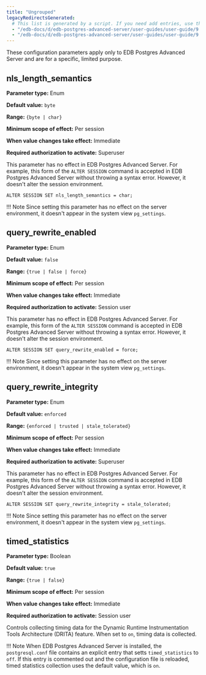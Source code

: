 ```yaml
---
title: "Ungrouped"
legacyRedirectsGenerated:
  # This list is generated by a script. If you need add entries, use the `legacyRedirects` key.
  - "/edb-docs/d/edb-postgres-advanced-server/user-guides/user-guide/9.6/EDB_Postgres_Advanced_Server_Guide.1.19.html"
  - "/edb-docs/d/edb-postgres-advanced-server/user-guides/user-guide/9.5/EDB_Postgres_Enterprise_Guide.1.019.html"
---
```


<div id="ungrouped" class="registered_link"></div>

These configuration parameters apply only to EDB Postgres Advanced Server and are for a specific, limited purpose.

## nls_length_semantics

**Parameter type:** Enum

**Default value:** `byte`

**Range:** `{byte | char}`

**Minimum scope of effect:** Per session

**When value changes take effect:** Immediate

**Required authorization to activate:** Superuser

This parameter has no effect in EDB Postgres Advanced Server. For example, this form of the `ALTER SESSION` command is accepted in EDB Postgres Advanced Server without throwing a syntax error. However, it doesn't alter the session environment.

```text
ALTER SESSION SET nls_length_semantics = char;
```

!!! Note
    Since setting this parameter has no effect on the server environment, it doesn't appear in the system view `pg_settings`.

## query_rewrite_enabled

**Parameter type:** Enum

**Default value:** `false`

**Range:** `{true | false | force}`

**Minimum scope of effect:** Per session

**When value changes take effect:** Immediate

**Required authorization to activate:** Session user

This parameter has no effect in EDB Postgres Advanced Server. For example, this form of the `ALTER SESSION` command is accepted in EDB Postgres Advanced Server without throwing a syntax error. However, it doesn't alter the session environment.

```text
ALTER SESSION SET query_rewrite_enabled = force;
```

!!! Note
    Since setting this parameter has no effect on the server environment, it doesn't appear in the system view `pg_settings`.

## query_rewrite_integrity

**Parameter type:** Enum

**Default value:** `enforced`

**Range:** `{enforced | trusted | stale_tolerated}`

**Minimum scope of effect:** Per session

**When value changes take effect:** Immediate

**Required authorization to activate:** Superuser

This parameter has no effect in EDB Postgres Advanced Server. For example, this form of the `ALTER SESSION` command is accepted in EDB Postgres Advanced Server without throwing a syntax error. However, it doesn't alter the session environment.

```text
ALTER SESSION SET query_rewrite_integrity = stale_tolerated;
```

!!! Note
    Since setting this parameter has no effect on the server environment, it doesn't appear in the system view `pg_settings`.

## timed_statistics

**Parameter type:** Boolean

**Default value:** `true`

**Range:** `{true | false}`

**Minimum scope of effect:** Per session

**When value changes take effect:** Immediate

**Required authorization to activate:** Session user

Controls collecting timing data for the Dynamic Runtime Instrumentation Tools Architecture (DRITA) feature. When set to `on`, timing data is collected.

!!! Note
    When EDB Postgres Advanced Server is installed, the `postgresql.conf` file contains an explicit entry that setts `timed_statistics` to `off`. If this entry is commented out and the configuration file is reloaded, timed statistics collection uses the default value, which is `on`.
